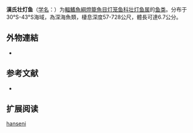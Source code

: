 {{Speciesbox
| name = 漢氏壮灯鱼
| status = NE
| status_system = IUCN3.1
| image = 
| genus = Hygophum
| species = hanseni
| authority = [[Tåning|Tåning]], 1932
| synonyms = *''Myctophum hanseni''<br /><small>Tåning, 1932</small>
*''Serpa peccatus''<br /><small>Whitley & Phillipps, 1939</small>
}}

'''漢氏壮灯鱼'''（[[学名|学名]]：{{lang|la|''Hygophum hanseni''}}）为[[輻鰭魚綱|輻鰭魚綱]][[燈籠魚目|燈籠魚目]][[灯笼鱼科|灯笼鱼科]][[壮灯鱼属|壮灯鱼属]]的[[鱼类|鱼类]]。分布于30°S-43°S海域，為深海魚類，棲息深度57-728公尺，體長可達6.7公分。

==外物連結==
*{{FishBase_species|genus=Hygophum|species=hanseni|year=2011|month=12}}

== 参考文献 ==
{{refbegin}}
*{{FishBase_species|genus=Hygophum|species=hanseni|year=2012|month=2}}
{{refend}}

== 扩展阅读 ==
{{refbegin}}
{{wikispecies-inline|Hygophum hanseni|漢氏壮灯鱼}}
{{refend}}
{{Taxonbar|from=Q2240574}}

[[Category:壮灯鱼属|hanseni]]


{{灯笼鱼目小作品}}